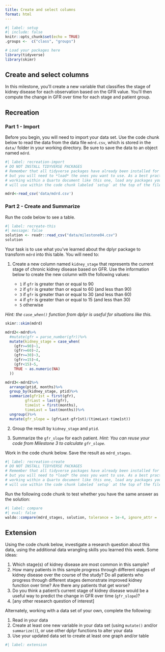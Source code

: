 ```yaml
---
title: Create and select columns
format: html
---
```


```r
#| label: setup
#| include: false
knitr::opts_chunk$set(echo = TRUE)
.groups <-  c("class", "groups")

# Load your packages here
library(tidyverse)
library(skimr)

```

## Create and select columns

In this milestone, you'll create a new variable that classifies the stage of kidney disease for each observation based on the GFR value. You'll then compute the change in GFR over time for each stage and patient group. 


## Recreation

### Part 1 - Import

Before you begin, you will need to import your data set. Use the code chunk below to read the data from the data file `mdrd.csv`, which is stored in the `data/` folder in your working directory. Be sure to save the data to an object named `mdrd`.


```r
#| label: recreation-import
# DO NOT INSTALL TIDYVERSE PACKAGES
# Remember that all tidyverse packages have already been installed for you,
# but you will need to *load* the ones you want to use. As a best practice when
# working within a Quarto document like this one, load any packages you
# will use within the code chunk labeled `setup` at the top of the file.

mdrd<-read_csv('data/mdrd.csv')
```

### Part 2 - Create and Summarize

Run the code below to see a table.


```r
#| label: recreate-this
#| message: false
solution <- readr::read_csv("data/milestone04.csv")
solution
```

Your task is to use what you've learned about the dplyr package to transform `mdrd` into this table. You will need to:

1. Create a new column named `kidney_stage` that represents the current stage of chronic kidney disease based on GFR. Use the information below to create the new column with the following values:

    - `1` if `gfr` is greater than or equal to 90
    - `2` if `gfr` is greater than or equal to 60 (and less than 90)  
    - `3` if `gfr` is greater than or equal to 30 (and less than 60)
    - `4` if `gfr` is greater than or equal to 15 (and less than 30)
    - `5` otherwise
    
*Hint: the `case_when()` function from dplyr is useful for situations like this.*  

```r
skimr::skim(mdrd)
```


```r
mdrd2<-mdrd%>%
  #mutate(gfr = parse_number(gfr))%>%
  mutate(kidney_stage = case_when(
    (gfr>=90)~1,
    (gfr>=60)~2,
    (gfr>=30)~3,
    (gfr>=15)~4,
    (gfr<15)~5,
    TRUE ~ as.numeric(NA)
  ))

mdrd3<-mdrd2%>%
  arrange(ptid, months)%>%
  group_by(kidney_stage, ptid)%>%
  summarize(gfr1st = first(gfr), 
         gfrLast = last(gfr),
         time1st = first(months),
         timeLast = last(months))%>%
  ungroup()%>%
  mutate(gfr_slope = (gfrLast-gfr1st)/(timeLast-time1st))


```

  
2. Group the result by `kidney_stage` and `ptid`.

3. Summarize the `gfr_slope` for each patient. *Hint: You can reuse your code from Milestone 3 to calculate `gfr_slope`.*

Work in the code chunk below. Save the result as `mdrd_stages`.


```r
#| label: recreation-create
# DO NOT INSTALL TIDYVERSE PACKAGES
# Remember that all tidyverse packages have already been installed for you,
# but you will need to *load* the ones you want to use. As a best practice when
# working within a Quarto document like this one, load any packages you
# will use within the code chunk labeled `setup` at the top of the file.
```

Run the following code chunk to test whether you have the same answer as the solution:


```r
#| label: compare
#| eval: false
waldo::compare(mdrd_stages, solution, tolerance = 1e-4, ignore_attr = .groups)
```

## Extension

Using the code chunk below, investigate a research question about this data, using the additional data wrangling skills you learned this week. Some ideas:

1. Which stage(s) of kidney disease are most common in this sample?
2. How many patients in this sample progress through different stages of kidney disease over the course of the study? Do all patients who progress through different stages demonstrate improved kidney function over time? Are there any patients that get worse?
3. Do you think a patient's current stage of kidney disease would be a useful way to predict the change in GFR over time (`gfr_slope`)?
4. [any other research question of interest]

Alternately, working with a data set of your own, complete the following:

1. Read in your data
2. Create at least one new variable in your data set (using `mutate()` and/or `summarize()`), or use other dplyr functions to alter your data
3. Use your updated data set to create at least one graph and/or table



```r
#| label: extension

```

